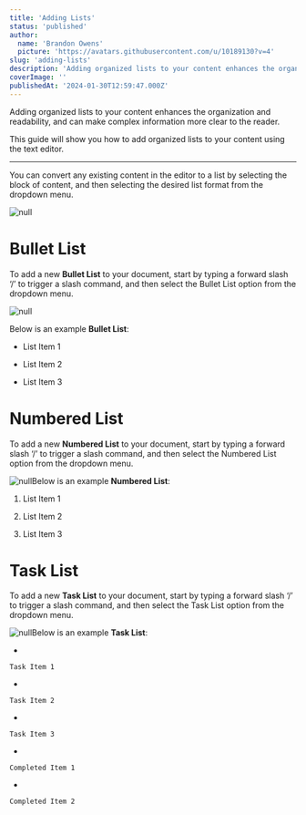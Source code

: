 ```yaml
---
title: 'Adding Lists'
status: 'published'
author:
  name: 'Brandon Owens'
  picture: 'https://avatars.githubusercontent.com/u/10189130?v=4'
slug: 'adding-lists'
description: 'Adding organized lists to your content enhances the organization and readability, and can make complex information more clear to the reader. This guide will show you how to add organized lists to your content using the text editor.'
coverImage: ''
publishedAt: '2024-01-30T12:59:47.000Z'
---
```


Adding organized lists to your content enhances the organization and readability, and can make complex information more clear to the reader.

This guide will show you how to add organized lists to your content using the text editor.

<div data-type="horizontalRule"><hr></div>

You can convert any existing content in the editor to a list by selecting the block of content, and then selecting the desired list format from the dropdown menu.



<div class="my-8 shadow-xl"><img class="rounded-xl" src="/api/images/screenshot-2024-01-30-110046-IwMj.png" alt="null"></div>



# Bullet List

To add a new **Bullet List** to your document, start by typing a forward slash ‘/’ to trigger a slash command, and then select the Bullet List option from the dropdown menu.



<div class="my-8 shadow-xl"><img class="rounded-xl" src="/api/images/screenshot-2024-01-30-104740-c1MD.png" alt="null"></div>

Below is an example **Bullet List**:

- List Item 1

- List Item 2

- List Item 3

# Numbered List

To add a new **Numbered List** to your document, start by typing a forward slash ‘/’ to trigger a slash command, and then select the Numbered List option from the dropdown menu.

![null](/api/images/screenshot-2024-01-30-104820-E3Mz.png)Below is an example **Numbered List**:

1. List Item 1

2. List Item 2

3. List Item 3

# Task List

To add a new **Task List** to your document, start by typing a forward slash ‘/’ to trigger a slash command, and then select the Task List option from the dropdown menu.

![null](/api/images/screenshot-2024-01-30-104826-U2Mz.png)Below is an example **Task List**:

- 

    Task Item 1

- 

    Task Item 2

- 

    Task Item 3

- 

    Completed Item 1

- 

    Completed Item 2



